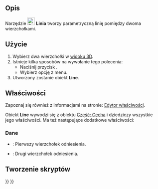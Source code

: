 <languages/>

{{Docnav/pl
|
|[[Curves_EditableSpline/pl|Edytowalna krzywa złożona]]
|[[Curves_Workbench/pl|środowisko pracy Krzywe]]
|IconL=
|IconR=Curves_EditableSpline.svg
|IconC=Curves_workbench_icon.svg
}}

{{GuiCommand/pl
|Name=Curves Line
|Name/pl=Krzywe: Linia
|MenuLocation=Curves → Parametric line
|Workbenches=[[Curves_Workbench/pl|Krzywe]]
}}

<span id="Description"></span>
==Opis==

Narzędzie [[Image:Curves_Line.svg|24px]] '''Linia''' tworzy parametryczną linię pomiędzy dwoma wierzchołkami.

<span id="Usage"></span>
==Użycie==

# Wybierz dwa wierzchołki w [[3D_view/pl|widoku 3D]].
# Istnieje kilka sposobów na wywołanie tego polecenia:
#* Naciśnij przycisk {{Button|[[Image:Curves_Line.svg|16px]] [[Curves_Line/pl|Parametric line]]}}.
#* Wybierz opcję {{MenuCommand|Curves → [[Image:Curves_Line.svg|16px]] Parametric line}} z menu.
# Utworzony zostanie obiekt '''Line'''.

<span id="Properties"></span>
==Właściwości==

Zapoznaj się również z informacjami na stronie: [[Property_editor/pl|Edytor właściwości]].

Obiekt '''Line''' wywodzi się z obiektu [[Part_Feature/pl|Część: Cecha]] i dziedziczy wszystkie jego właściwości.  Ma też następujące dodatkowe właściwości:

<span id="Data"></span>
===Dane===

{{TitleProperty|Linia}}

* {{PropertyData|Vertex1|LinkSub}}: Pierwszy wierzchołek odniesienia.
* {{PropertyData|Vertex2|LinkSub}}: Drugi wierzchołek odniesienia.

<span id="Scripting"></span>
==Tworzenie skryptów==


{{Docnav/pl
|
|[[Curves_EditableSpline/pl|Edytowalna krzywa złożona]]
|[[Curves_Workbench/pl|środowisko pracy Krzywe]]
|IconL=
|IconR=Curves_EditableSpline.svg
|IconC=Curves_workbench_icon.svg
}}

{{Curves Tools navi{{#translation:}}}}
{{Userdocnavi{{#translation:}}}}